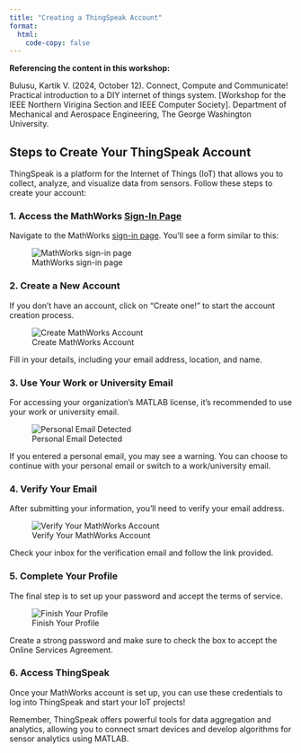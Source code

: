 ```yaml
---
title: "Creating a ThingSpeak Account"
format: 
  html:
    code-copy: false
---
```


<html>
<head>
    <style>
        body {
            -webkit-user-select: none; /* Safari */
            -moz-user-select: none; /* Firefox */
            -ms-user-select: none; /* IE10+/Edge */
            user-select: none; /* Standard */
        }
    </style>
</head>
<body>

:::{.callout-note}
**Referencing the content in this workshop:**

Bulusu, Kartik V. (2024, October 12). Connect, Compute and Communicate! Practical introduction to a DIY internet of things system. [Workshop for the IEEE Northern Virigina Section and IEEE Computer Society]. Department of Mechanical and Aerospace Engineering, The George Washington University.
:::

## Steps to Create Your ThingSpeak Account

ThingSpeak is a platform for the Internet of Things (IoT) that allows you to collect, analyze, and visualize data from sensors. Follow these steps to create your account:

### 1. Access the MathWorks [Sign-In Page](https://thingspeak.com/login?skipSSOCheck=true)

Navigate to the MathWorks [sign-in page](https://thingspeak.com/login?skipSSOCheck=true). You'll see a form similar to this:

![MathWorks sign-in page](images/screenshots/thingspeak/image1.png)

### 2. Create a New Account

If you don't have an account, click on "Create one!" to start the account creation process.

![Create MathWorks Account](images/screenshots/thingspeak/image2.png)

Fill in your details, including your email address, location, and name.

### 3. Use Your Work or University Email

For accessing your organization's MATLAB license, it's recommended to use your work or university email.

![Personal Email Detected](images/screenshots/thingspeak/image3.png)

If you entered a personal email, you may see a warning. You can choose to continue with your personal email or switch to a work/university email.

### 4. Verify Your Email

After submitting your information, you'll need to verify your email address.

![Verify Your MathWorks Account](images/screenshots/thingspeak/image4.png)

Check your inbox for the verification email and follow the link provided.

### 5. Complete Your Profile

The final step is to set up your password and accept the terms of service.

![Finish Your Profile](images/screenshots/thingspeak/image5.png)

Create a strong password and make sure to check the box to accept the Online Services Agreement.

### 6. Access ThingSpeak

Once your MathWorks account is set up, you can use these credentials to log into ThingSpeak and start your IoT projects!

Remember, ThingSpeak offers powerful tools for data aggregation and analytics, allowing you to connect smart devices and develop algorithms for sensor analytics using MATLAB.